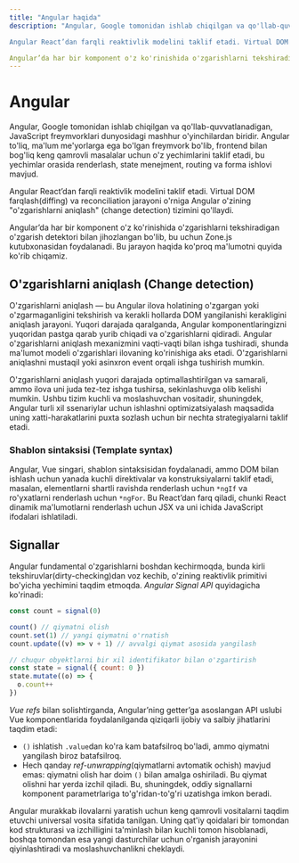 ```yaml
---
title: "Angular haqida"
description: "Angular, Google tomonidan ishlab chiqilgan va qo'llab-quvvatlanadigan, JavaScript freymvorklari dunyosidagi mashhur o'yinchilardan biridir. Angular to'liq, ma'lum me'yorlarga ega bo'lgan freymvork bo'lib, frontend bilan bog'liq keng qamrovli masalalar uchun o'z yechimlarini taklif etadi, bu yechimlar orasida renderlash, state menejment, routing va forma ishlovi mavjud.

Angular React’dan farqli reaktivlik modelini taklif etadi. Virtual DOM farqlash(diffing) va reconciliation jarayoni o'rniga Angular o'zining "o'zgarishlarni aniqlash" (change detection) tizimini qo'llaydi.

Angular’da har bir komponent o'z ko'rinishida o'zgarishlarni tekshiradigan o'zgarish detektori bilan jihozlangan bo'lib, bu uchun Zone.js kutubxonasidan foydalanadi. Bu jarayon haqida ko'proq ma'lumotni quyida ko'rib chiqamiz."
---
```


# Angular

Angular, Google tomonidan ishlab chiqilgan va qo'llab-quvvatlanadigan, JavaScript freymvorklari dunyosidagi mashhur o'yinchilardan biridir. Angular to'liq, ma'lum me'yorlarga ega bo'lgan freymvork bo'lib, frontend bilan bog'liq keng qamrovli masalalar uchun o'z yechimlarini taklif etadi, bu yechimlar orasida renderlash, state menejment, routing va forma ishlovi mavjud.

Angular React’dan farqli reaktivlik modelini taklif etadi. Virtual DOM farqlash(diffing) va reconciliation jarayoni o'rniga Angular o'zining "o'zgarishlarni aniqlash" (change detection) tizimini qo'llaydi.

Angular’da har bir komponent o'z ko'rinishida o'zgarishlarni tekshiradigan o'zgarish detektori bilan jihozlangan bo'lib, bu uchun Zone.js kutubxonasidan foydalanadi. Bu jarayon haqida ko'proq ma'lumotni quyida ko'rib chiqamiz.

## O'zgarishlarni aniqlash (Change detection)

O'zgarishlarni aniqlash — bu Angular ilova holatining o'zgargan yoki o'zgarmaganligini tekshirish va kerakli hollarda DOM yangilanishi kerakligini aniqlash jarayoni. Yuqori darajada qaralganda, Angular komponentlaringizni yuqoridan pastga qarab yurib chiqadi va o'zgarishlarni qidiradi. Angular o'zgarishlarni aniqlash mexanizmini vaqti-vaqti bilan ishga tushiradi, shunda ma'lumot modeli o'zgarishlari ilovaning ko'rinishiga aks etadi. O'zgarishlarni aniqlashni mustaqil yoki asinxron event orqali ishga tushirish mumkin.

O'zgarishlarni aniqlash yuqori darajada optimallashtirilgan va samarali, ammo ilova uni juda tez-tez ishga tushirsa, sekinlashuvga olib kelishi mumkin. Ushbu tizim kuchli va moslashuvchan vositadir, shuningdek, Angular turli xil ssenariylar uchun ishlashni optimizatsiyalash maqsadida uning xatti-harakatlarini puxta sozlash uchun bir nechta strategiyalarni taklif etadi.

### Shablon sintaksisi (Template syntax)

Angular, Vue singari, shablon sintaksisidan foydalanadi, ammo DOM bilan ishlash uchun yanada kuchli direktivalar va konstruksiyalarni taklif etadi, masalan, elementlarni shartli ravishda renderlash uchun `*ngIf` va ro'yxatlarni renderlash uchun `*ngFor`. Bu React’dan farq qiladi, chunki React dinamik ma'lumotlarni renderlash uchun JSX va uni ichida JavaScript ifodalari ishlatiladi.

## Signallar

Angular fundamental o'zgarishlarni boshdan kechirmoqda, bunda kirli tekshiruvlar(dirty-checking)dan voz kechib, o'zining reaktivlik primitivi bo'yicha yechimini taqdim etmoqda. _Angular Signal API_ quyidagicha ko'rinadi:

```js copy
const count = signal(0)

count() // qiymatni olish
count.set(1) // yangi qiymatni o'rnatish
count.update((v) => v + 1) // avvalgi qiymat asosida yangilash

// chuqur obyektlarni bir xil identifikator bilan o'zgartirish
const state = signal({ count: 0 })
state.mutate((o) => {
  o.count++
})
```

_Vue refs_ bilan solishtirganda, Angular’ning getter’ga asoslangan API uslubi Vue komponentlarida foydalanilganda qiziqarli ijobiy va salbiy jihatlarini taqdim etadi:

- `()` ishlatish `.value`dan ko'ra kam batafsilroq bo'ladi, ammo qiymatni yangilash biroz batafsilroq.
- Hech qanday _ref-unwrapping_(qiymatlarni avtomatik ochish) mavjud emas: qiymatni olish har doim `()` bilan amalga oshiriladi. Bu qiymat olishni har yerda izchil qiladi. Bu, shuningdek, oddiy signallarni komponent parametrlariga to'g'ridan-to'g'ri uzatishga imkon beradi.

Angular murakkab ilovalarni yaratish uchun keng qamrovli vositalarni taqdim etuvchi universal vosita sifatida tanilgan. Uning qat'iy qoidalari bir tomondan kod strukturasi va izchilligini ta'minlash bilan kuchli tomon hisoblanadi, boshqa tomondan esa yangi dasturchilar uchun o'rganish jarayonini qiyinlashtiradi va moslashuvchanlikni cheklaydi.
